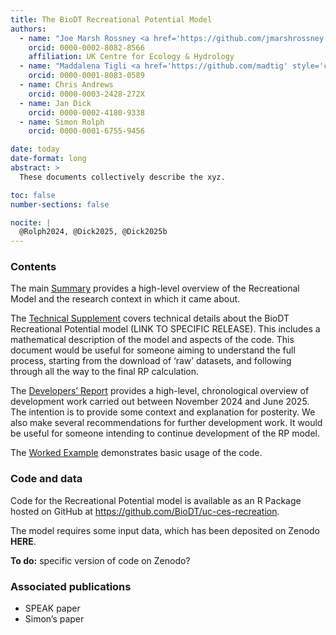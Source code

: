 ```yaml
---
title: The BioDT Recreational Potential Model
authors:
  - name: "Joe Marsh Rossney <a href='https://github.com/jmarshrossney' style='color: black'><i class='bi bi-github'></i></a>"
    orcid: 0000-0002-8082-8566
    affiliation: UK Centre for Ecology & Hydrology
  - name: "Maddalena Tigli <a href='https://github.com/madtig' style='color: black'><i class='bi bi-github'></i></a>"
    orcid: 0000-0001-8083-0589
  - name: Chris Andrews
    orcid: 0000-0003-2428-272X
  - name: Jan Dick
    orcid: 0000-0002-4180-9338
  - name: Simon Rolph
    orcid: 0000-0001-6755-9456

date: today
date-format: long
abstract: >
  These documents collectively describe the xyz.

toc: false
number-sections: false

nocite: |
  @Rolph2024, @Dick2025, @Dick2025b
---
```


### Contents

The main [Summary](summary.html) provides a high-level overview of the Recreational Model and the research context in which it came about. 

The [Technical Supplement](tech_supp.html) covers technical details about the BioDT Recreational Potential model (LINK TO SPECIFIC RELEASE). This includes a mathematical description of the model and aspects of the code. This document would be useful for someone aiming to understand the full process, starting from the download of ‘raw’ datasets, and following through all the way to the final RP calculation.

The [Developers' Report](dev_report.html) provides a high-level, chronological overview of development work carried out between November 2024 and June 2025. The intention is to provide some context and explanation for posterity. We also make several recommendations for further development work. It would be useful for someone intending to continue development of the RP model.

The [Worked Example](example.html) demonstrates basic usage of the code.

### Code and data

Code for the Recreational Potential model is available as an R Package hosted on GitHub at [https://github.com/BioDT/uc-ces-recreation](https://github.com/BioDT/uc-ces-recreation).

The model requires some input data, which has been deposited on Zenodo **HERE**.

**To do:** specific version of code on Zenodo?

### Associated publications

:::{#refs}
:::

- SPEAK paper
- Simon's paper
